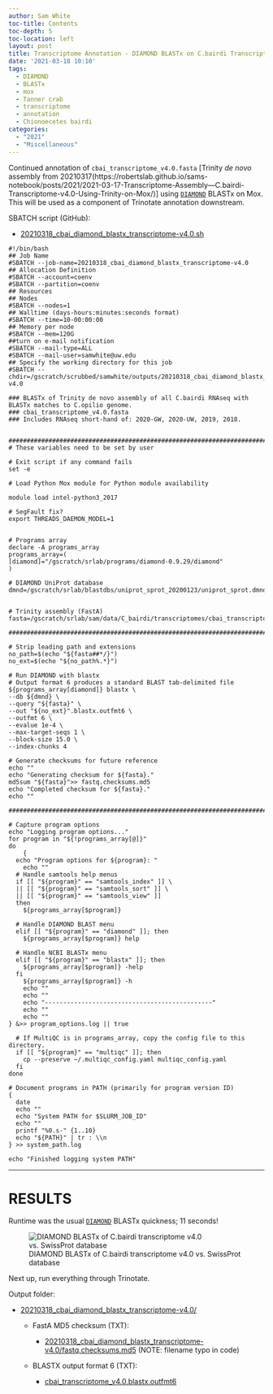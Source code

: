 ```yaml
---
author: Sam White
toc-title: Contents
toc-depth: 5
toc-location: left
layout: post
title: Transcriptome Annotation - DIAMOND BLASTx on C.bairdi Transcriptome v4.0 on Mox
date: '2021-03-18 10:10'
tags:
  - DIAMOND
  - BLASTx
  - mox
  - Tanner crab
  - transcriptome
  - annotation
  - Chionoecetes bairdi
categories:
  - "2021"
  - "Miscellaneous"
---
```

Continued annotation of `cbai_transcriptome_v4.0.fasta` [Trinity _de novo_ assembly from 20210317(https://robertslab.github.io/sams-notebook/posts/2021/2021-03-17-Transcriptome-Assembly---C.bairdi-Transcriptome-v4.0-Using-Trinity-on-Mox/)] using [`DIAMOND`](https://github.com/bbuchfink/diamond) BLASTx on Mox. This will be used as a component of Trinotate annotation downstream.

SBATCH script (GitHub):

- [20210318_cbai_diamond_blastx_transcriptome-v4.0.sh](https://github.com/RobertsLab/sams-notebook/blob/master/sbatch_scripts/20210318_cbai_diamond_blastx_transcriptome-v4.0.sh)

```shell
#!/bin/bash
## Job Name
#SBATCH --job-name=20210318_cbai_diamond_blastx_transcriptome-v4.0
## Allocation Definition
#SBATCH --account=coenv
#SBATCH --partition=coenv
## Resources
## Nodes
#SBATCH --nodes=1
## Walltime (days-hours:minutes:seconds format)
#SBATCH --time=10-00:00:00
## Memory per node
#SBATCH --mem=120G
##turn on e-mail notification
#SBATCH --mail-type=ALL
#SBATCH --mail-user=samwhite@uw.edu
## Specify the working directory for this job
#SBATCH --chdir=/gscratch/scrubbed/samwhite/outputs/20210318_cbai_diamond_blastx_transcriptome-v4.0

### BLASTx of Trinity de novo assembly of all C.bairdi RNAseq with BLASTx matches to C.opilio genome.
### cbai_transcriptome_v4.0.fasta
### Includes RNAseq short-hand of: 2020-GW, 2020-UW, 2019, 2018.


###################################################################################
# These variables need to be set by user

# Exit script if any command fails
set -e

# Load Python Mox module for Python module availability

module load intel-python3_2017

# SegFault fix?
export THREADS_DAEMON_MODEL=1


# Programs array
declare -A programs_array
programs_array=(
[diamond]="/gscratch/srlab/programs/diamond-0.9.29/diamond"
)

# DIAMOND UniProt database
dmnd=/gscratch/srlab/blastdbs/uniprot_sprot_20200123/uniprot_sprot.dmnd


# Trinity assembly (FastA)
fasta=/gscratch/srlab/sam/data/C_bairdi/transcriptomes/cbai_transcriptome_v4.0.fasta

###################################################################################

# Strip leading path and extensions
no_path=$(echo "${fasta##*/}")
no_ext=$(echo "${no_path%.*}")

# Run DIAMOND with blastx
# Output format 6 produces a standard BLAST tab-delimited file
${programs_array[diamond]} blastx \
--db ${dmnd} \
--query "${fasta}" \
--out "${no_ext}".blastx.outfmt6 \
--outfmt 6 \
--evalue 1e-4 \
--max-target-seqs 1 \
--block-size 15.0 \
--index-chunks 4

# Generate checksums for future reference
echo ""
echo "Generating checksum for ${fasta}."
md5sum "${fasta}">> fastq.checksums.md5
echo "Completed checksum for ${fasta}."
echo ""

###################################################################################

# Capture program options
echo "Logging program options..."
for program in "${!programs_array[@]}"
do
	{
  echo "Program options for ${program}: "
	echo ""
  # Handle samtools help menus
  if [[ "${program}" == "samtools_index" ]] \
  || [[ "${program}" == "samtools_sort" ]] \
  || [[ "${program}" == "samtools_view" ]]
  then
    ${programs_array[$program]}

  # Handle DIAMOND BLAST menu
  elif [[ "${program}" == "diamond" ]]; then
    ${programs_array[$program]} help

  # Handle NCBI BLASTx menu
  elif [[ "${program}" == "blastx" ]]; then
    ${programs_array[$program]} -help
  fi
	${programs_array[$program]} -h
	echo ""
	echo ""
	echo "----------------------------------------------"
	echo ""
	echo ""
} &>> program_options.log || true

  # If MultiQC is in programs_array, copy the config file to this directory.
  if [[ "${program}" == "multiqc" ]]; then
  	cp --preserve ~/.multiqc_config.yaml multiqc_config.yaml
  fi
done

# Document programs in PATH (primarily for program version ID)
{
  date
  echo ""
  echo "System PATH for $SLURM_JOB_ID"
  echo ""
  printf "%0.s-" {1..10}
  echo "${PATH}" | tr : \\n
} >> system_path.log

echo "Finished logging system PATH"
```

---

# RESULTS

Runtime was the usual [`DIAMOND`](https://github.com/bbuchfink/diamond) BLASTx quickness; 11 seconds!

![DIAMOND BLASTx of C.bairdi transcriptome v4.0 vs. SwissProt database](https://github.com/RobertsLab/sams-notebook/blob/master/images/screencaps/20210318_cbai_diamond_blastx_transcriptome-v4.0_runtime.png?raw=true)

Next up, run everything through Trinotate.

Output folder:

- [20210318_cbai_diamond_blastx_transcriptome-v4.0/](https://gannet.fish.washington.edu/Atumefaciens/20210318_cbai_diamond_blastx_transcriptome-v4.0/)

  - FastA MD5 checksum (TXT):

    - [20210318_cbai_diamond_blastx_transcriptome-v4.0/fastq.checksums.md5](https://gannet.fish.washington.edu/Atumefaciens/20210318_cbai_diamond_blastx_transcriptome-v4.0/fastq.checksums.md5) (NOTE: filename typo in code)

  - BLASTX output format 6 (TXT):

    - [cbai_transcriptome_v4.0.blastx.outfmt6](https://gannet.fish.washington.edu/Atumefaciens/20210318_cbai_diamond_blastx_transcriptome-v4.0/cbai_transcriptome_v4.0.blastx.outfmt6)
